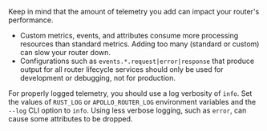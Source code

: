 Keep in mind that the amount of telemetry you add can impact your router's performance.

- Custom metrics, events, and attributes consume more processing resources than standard metrics. Adding too many (standard or custom) can slow your router down.
- Configurations such as `events.*.request|error|response` that produce output for all router lifecycle services should only be used for development or debugging, not for production.

For properly logged telemetry, you should use a log verbosity of `info`. Set the values of `RUST_LOG` or `APOLLO_ROUTER_LOG` environment variables and the `--log` CLI option to `info`. Using less verbose logging, such as `error`, can cause some attributes to be dropped.